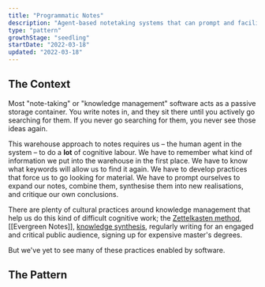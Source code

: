 ```yaml
---
title: "Programmatic Notes"
description: "Agent-based notetaking systems that can prompt and facilitate personal workflows"
type: "pattern"
growthStage: "seedling"
startDate: "2022-03-18"
updated: "2022-03-18"
---
```


<h2 className="micro">The Context</h2>

Most "note-taking" or "knowledge management" software acts as a passive storage container. You write notes in, and they sit there until you actively go searching for them. If you never go searching for them, you never see those ideas again.

This warehouse approach to notes requires us – the human agent in the system – to do a **lot** of cognitive labour. We have to remember what kind of information we put into the warehouse in the first place. We have to know what keywords will allow us to find it again. We have to develop practices that force us to go looking for material. We have to prompt ourselves to expand our notes, combine them, synthesise them into new realisations, and critique our own conclusions.

There are plenty of cultural practices around knowledge management that help us do this kind of difficult cognitive work; the [Zettelkasten method](), [[Evergreen Notes]], [knowledge synthesis](), regularly writing for an engaged and critical public audience, signing up for expensive master's degrees.

But we've yet to see many of these practices enabled by software.

<Spacer size="small" />

<h2 className="micro">The Pattern</h2>
